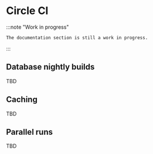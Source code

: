 # Circle CI

:::note "Work in progress"

    The documentation section is still a work in progress.

:::

## Database nightly builds

TBD

## Caching

TBD

## Parallel runs

TBD
